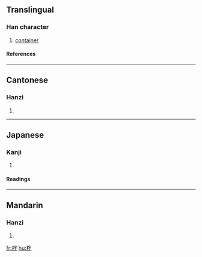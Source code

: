 ==Translingual==
===Han character===
{{Han char|rn=75|rad=木|as=05|sn=9|four=4995<sub>0</sub>|canj=木火手 (DFQ)}}
# [[container]]
====References====
{{Han ref|kx=0518.130|dkj=14608|dj=0906.130|hdz=21188.050|uh=67C8|ud=26568|bh=CEFD|bd=52989}}

----
==Cantonese==
===Hanzi===
{{yue-hanzi|jyut=|y=bun6}}
# {{defn|Cantonese}}

----
==Japanese==
===Kanji===
{{ja-kanji|grade=|rs=木05}}
# {{defn|Japanese}} 
====Readings====
{{ja-readings|on=[[はん]] (han), [[ばん]] (ban)|kun=[[はち]] (hachi)}}

----
==Mandarin==
===Hanzi===
{{cmn-hanzi|pin=[[pán]] ([[pan2]])|wg=p'an<sup>2</sup>}}
# {{defn|Mandarin}}

[[fr:柈]]
[[hu:柈]]